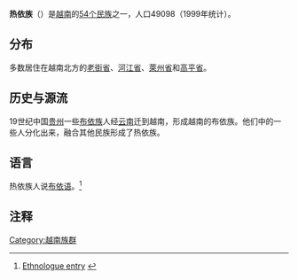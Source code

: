 {{Infobox Ethnic group
|group      = 热依族
|image      = Tả Van的Giáy婦女.jpg
|population = 49,098（1999年）
|caption    = 
|regions    = [[越南|越南]]：[[老街省|老街省]]、[[河江省|河江省]]、[[萊州省|萊州省]]和[[高平省|高平省]]
|languages  = [[布依语|布依语]]、[[越南语|越南语]]
|religions  = [[佛教|佛教]]、[[万物有灵|万物有灵]]
|related-c    = 
}}

'''热依族'''（{{lang-vi|Người Giáy}}）是[[越南|越南]]的[[越南民族|54个民族]]之一，人口49098（1999年统计）。

==分布==
多数居住在越南北方的[[老街省|老街省]]、[[河江省|河江省]]、[[萊州省|萊州省]]和[[高平省|高平省]]。

==历史与源流==
19世纪中国[[贵州|贵州]]一些[[布依族|布依族]]人经[[云南|云南]]迁到越南，形成越南的布依族。他们中的一些人分化出来，融合其他民族形成了热依族。

==语言==
热依族人说[[布依语|布依语]]。<ref>{{en}}[http://www.ethnologue.com/show_language.asp?code=pcc Ethnologue entry] {{Wayback|url=http://www.ethnologue.com/show_language.asp?code=pcc |date=20120924061419 }}</ref>

==注释==
{{reflist}}

{{越南民族}}

{{Authority control}}
[[Category:越南族群|Category:越南族群]]